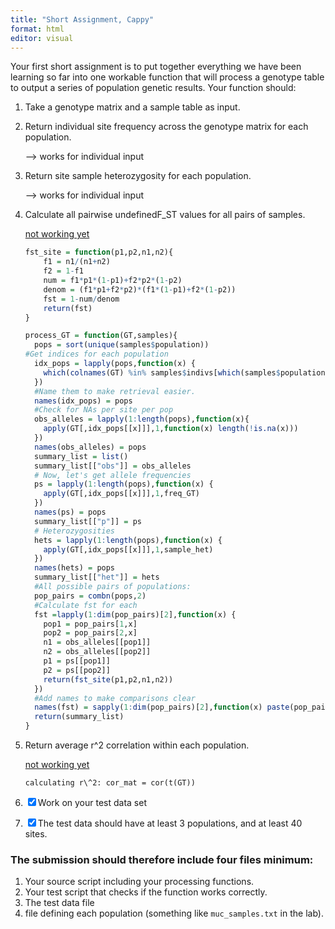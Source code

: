 ```yaml
---
title: "Short Assignment, Cappy"
format: html
editor: visual
---
```


Your first short assignment is to put together everything we have been learning so far into one workable function that will process a genotype table to output a series of population genetic results. Your function should:

1.  Take a genotype matrix and a sample table as input.

2.  Return individual site frequency across the genotype matrix for each population.

    --\> works for individual input

3.  Return site sample heterozygosity for each population.

    --\> works for individual input

4.  Calculate all pairwise undefinedF_ST values for all pairs of samples.

    [not working yet]{.underline}

    ```r
    fst_site = function(p1,p2,n1,n2){
        f1 = n1/(n1+n2)
        f2 = 1-f1
        num = f1*p1*(1-p1)+f2*p2*(1-p2)
        denom = (f1*p1+f2*p2)*(f1*(1-p1)+f2*(1-p2)) 
        fst = 1-num/denom
        return(fst)
    }

    process_GT = function(GT,samples){
      pops = sort(unique(samples$population))
    #Get indices for each population
      idx_pops = lapply(pops,function(x) {
        which(colnames(GT) %in% samples$indivs[which(samples$population == x)])
      })
      #Name them to make retrieval easier.
      names(idx_pops) = pops
      #Check for NAs per site per pop
      obs_alleles = lapply(1:length(pops),function(x){
        apply(GT[,idx_pops[[x]]],1,function(x) length(!is.na(x)))
      })
      names(obs_alleles) = pops
      summary_list = list()
      summary_list[["obs"]] = obs_alleles
      # Now, let's get allele frequencies        
      ps = lapply(1:length(pops),function(x) {
        apply(GT[,idx_pops[[x]]],1,freq_GT)
      })
      names(ps) = pops
      summary_list[["p"]] = ps
      # Heterozygosities
      hets = lapply(1:length(pops),function(x) {
        apply(GT[,idx_pops[[x]]],1,sample_het)
      })
      names(hets) = pops
      summary_list[["het"]] = hets
      #All possible pairs of populations:
      pop_pairs = combn(pops,2)
      #Calculate fst for each
      fst =lapply(1:dim(pop_pairs)[2],function(x) {
        pop1 = pop_pairs[1,x]
        pop2 = pop_pairs[2,x]
        n1 = obs_alleles[[pop1]]
        n2 = obs_alleles[[pop2]]
        p1 = ps[[pop1]]
        p2 = ps[[pop2]]
        return(fst_site(p1,p2,n1,n2))
      })
      #Add names to make comparisons clear
      names(fst) = sapply(1:dim(pop_pairs)[2],function(x) paste(pop_pairs[,x],collapse="-"))
      return(summary_list)
    }
    ```

5.  Return average r\^2 correlation within each population.

    [not working yet]{.underline}

    `calculating r\^2: cor_mat = cor(t(GT))`

6.  [x] Work on your test data set

7.  [x] The test data should have at least 3 populations, and at least 40 sites.

### The submission should therefore include four files minimum:

1.  Your source script including your processing functions.
2.  Your test script that checks if the function works correctly.
3.  The test data file
4.  file defining each population (something like `muc_samples.txt` in the lab).
